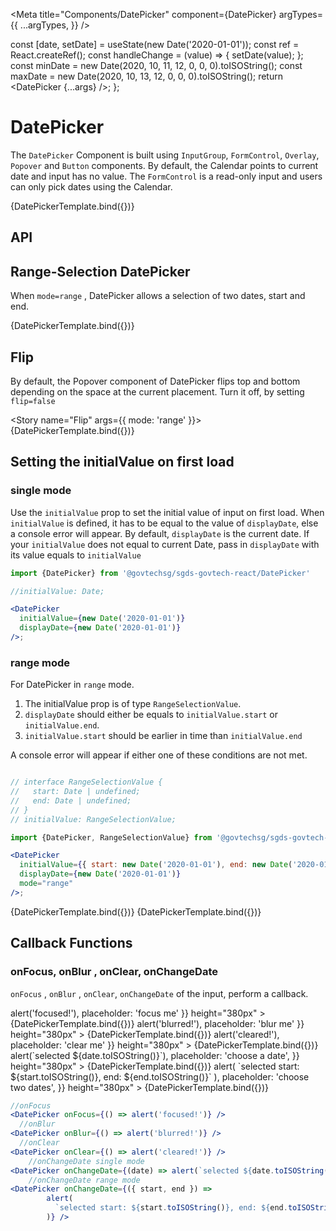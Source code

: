
<Meta
  title="Components/DatePicker"
  component={DatePicker}
  argTypes={{
    ...argTypes,
  }}
/>

  const [date, setDate] = useState(new Date('2020-01-01'));
  const ref = React.createRef();
  const handleChange = (value) => {
    setDate(value);
  };
  const minDate = new Date(2020, 10, 11, 12, 0, 0, 0).toISOString();
  const maxDate = new Date(2020, 10, 13, 12, 0, 0, 0).toISOString();
  return <DatePicker {...args} />;
};

# DatePicker

The `DatePicker` Component is built using `InputGroup`, `FormControl`, `Overlay`, `Popover` and `Button` components.
By default, the Calendar points to current date and input has no value. The `FormControl` is a read-only input and users can only pick dates using the Calendar.

<Canvas>
  <Story name="Default" args={{}} height="380px">
    {DatePickerTemplate.bind({})}
  </Story>
</Canvas>

## API

<ArgsTable story="Default" />

## Range-Selection DatePicker

When `mode=range` , DatePicker allows a selection of two dates, start and end.

<Canvas>
  <Story name="Range Selection" args={{ mode: 'range' }} height="380px">
    {DatePickerTemplate.bind({})}
  </Story>
</Canvas>

## Flip

By default, the Popover component of DatePicker flips top and bottom depending on the space at the current placement. Turn it off, by setting `flip=false`

<Story name="Flip" args={{ mode: 'range' }}>
  {DatePickerTemplate.bind({})}
</Story>

## Setting the initialValue on first load

### single mode

Use the `initialValue` prop to set the initial value of input on first load.
When `initialValue` is defined, it has to be equal to the value of `displayDate`, else a console error will appear.
By default, `displayDate` is the current date. If your `initialValue` does not equal to current Date, pass in `displayDate` with its value equals to `initialValue`

```jsx
import {DatePicker} from '@govtechsg/sgds-govtech-react/DatePicker'

//initialValue: Date;

<DatePicker
  initialValue={new Date('2020-01-01')}
  displayDate={new Date('2020-01-01')}
/>;
```

### range mode

For DatePicker in `range` mode.

1. The initialValue prop is of type `RangeSelectionValue`.
2. `displayDate` should either be equals to `initialValue.start` or `initialValue.end`.
3. `initialValue.start` should be earlier in time than `initialValue.end`

A console error will appear if either one of these conditions are not met.

```jsx

// interface RangeSelectionValue {
//   start: Date | undefined;
//   end: Date | undefined;
// }
// initialValue: RangeSelectionValue;

import {DatePicker, RangeSelectionValue} from '@govtechsg/sgds-govtech-react/DatePicker'

<DatePicker
  initialValue={{ start: new Date('2020-01-01'), end: new Date('2020-01-04') }}
  displayDate={new Date('2020-01-01')}
  mode="range"
/>;
```

<Canvas>
  <Story
    name="Initial Value for Single"
    args={{
      initialValue: new Date('2020-01-01'),
      displayDate: new Date('2020-01-01'),
    }}
    height="380px"
  >
    {DatePickerTemplate.bind({})}
  </Story>
  <Story
    name="Initial Value for Multi"
    args={{
      initialValue: {
        start: new Date('2020-01-01'),
        end: new Date('2020-01-04'),
      },
      displayDate: new Date('2020-01-01'),
      mode: 'range',
    }}
    height="380px"
  >
    {DatePickerTemplate.bind({})}
  </Story>
</Canvas>

## Callback Functions

### onFocus, onBlur , onClear, onChangeDate

`onFocus` , `onBlur` , `onClear`, `onChangeDate` of the input, perform a callback.

<Canvas>
  <Story
    name="onFocus"
    args={{ onFocus: () => alert('focused!'), placeholder: 'focus me' }}
    height="380px"
  >
    {DatePickerTemplate.bind({})}
  </Story>
  <Story
    name="onBlur"
    args={{ onBlur: () => alert('blurred!'), placeholder: 'blur me' }}
    height="380px"
  >
    {DatePickerTemplate.bind({})}
  </Story>
  <Story
    name="onClear"
    args={{ onClear: () => alert('cleared!'), placeholder: 'clear me' }}
    height="380px"
  >
    {DatePickerTemplate.bind({})}
  </Story>
  <Story
    name="onChangeDate"
    args={{
      onChangeDate: (date) => alert(`selected ${date.toISOString()}`),
      placeholder: 'choose a date',
    }}
    height="380px"
  >
    {DatePickerTemplate.bind({})}
  </Story>
  <Story
    name="onChangeDate Range"
    args={{
      mode: 'range',
      onChangeDate: ({ start, end }) =>
        alert(
          `selected start: ${start.toISOString()}, end: ${end.toISOString()}`
        ),
      placeholder: 'choose two dates',
    }}
    height="380px"
  >
    {DatePickerTemplate.bind({})}
  </Story>
</Canvas>

```jsx
//onFocus
<DatePicker onFocus={() => alert('focused!')} />
  //onBlur
<DatePicker onBlur={() => alert('blurred!')} />
  //onClear
<DatePicker onClear={() => alert('cleared!')} />
    //onChangeDate single mode
<DatePicker onChangeDate={(date) => alert(`selected ${date.toISOString()}`)} />
    //onChangeDate range mode
<DatePicker onChangeDate={({ start, end }) =>
        alert(
          `selected start: ${start.toISOString()}, end: ${end.toISOString()}`
        )} />
```
